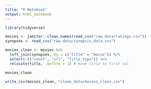 ```yaml
---
title: "R Notebook"
output: html_notebook
---
```

```r
library(tidyverse)

movies <- janitor::clean_names(read_csv("raw_data/ratings.csv"))
synopses <- read_csv("raw_data/synopsis_data.csv")

```

```r
movies_clean <- movies %>% 
  left_join(synopses, by = c("title" = "movie")) %>% 
  select(-c("const", "url", "title_type")) %>% 
  relocate(title, .before = 1) # move title to first col

movies_clean
```


```r
write_csv(movies_clean, "clean_data/movies_clean.csv")
```

